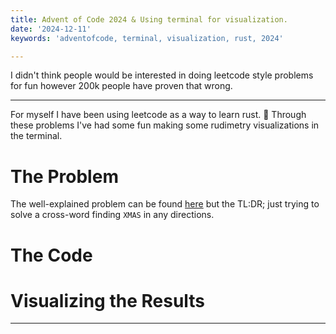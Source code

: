 ```yaml
---
title: Advent of Code 2024 & Using terminal for visualization.
date: '2024-12-11'
keywords: 'adventofcode, terminal, visualization, rust, 2024'

---
```


I didn't think people would be interested in doing leetcode style problems for fun however 200k people have proven that wrong.

---

For myself I have been using leetcode as a way to learn rust. 🦀 Through these problems I've had some fun making some rudimetry visualizations in the terminal.

# The Problem

The well-explained problem can be found [here](https://adventofcode.com/2024/day/4) but the TL:DR; just trying to solve a cross-word finding `XMAS` in any directions.

# The Code



# Visualizing the Results

---
